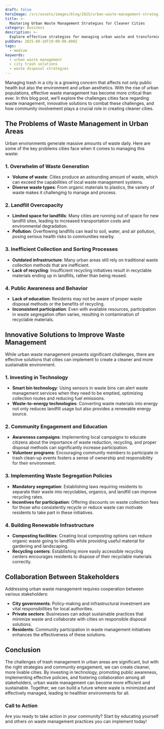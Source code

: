 ```yaml
---
draft: false
heroImage: /src/assets/images/blog/2025/urban-waste-management-strategies.png
title: >-
  Mastering Urban Waste Management Strategies for Cleaner Cities
category: Business
description: >-
  Explore effective strategies for managing urban waste and transforming your city into a cleaner, greener space. Discover solutions to common trash management problems and expert recommendations.
pubDate: 2025-08-10T19:00:00.000Z
tags:
  - medium
keywords:
  - urban waste management
  - city trash solutions
  - waste disposal strategies
---
```


Managing trash in a city is a growing concern that affects not only public health but also the environment and urban aesthetics. With the rise of urban populations, effective waste management has become more critical than ever. In this blog post, we’ll explore the challenges cities face regarding waste management, innovative solutions to combat these challenges, and how community involvement plays a crucial role in creating cleaner cities.

## The Problems of Waste Management in Urban Areas

Urban environments generate massive amounts of waste daily. Here are some of the key problems cities face when it comes to managing this waste:

### 1. Overwhelm of Waste Generation

- **Volume of waste**: Cities produce an astounding amount of waste, which can exceed the capabilities of local waste management systems.
- **Diverse waste types**: From organic materials to plastics, the variety of waste makes it challenging to manage and process.

### 2. Landfill Overcapacity

- **Limited space for landfills**: Many cities are running out of space for new landfill sites, leading to increased transportation costs and environmental degradation.
- **Pollution**: Overflowing landfills can lead to soil, water, and air pollution, posing serious health risks to communities nearby.

### 3. Inefficient Collection and Sorting Processes

- **Outdated infrastructure**: Many urban areas still rely on traditional waste collection methods that are inefficient.
- **Lack of recycling**: Insufficient recycling initiatives result in recyclable materials ending up in landfills, rather than being reused.

### 4. Public Awareness and Behavior

- **Lack of education**: Residents may not be aware of proper waste disposal methods or the benefits of recycling.
- **Inconsistent participation**: Even with available resources, participation in waste segregation often varies, resulting in contamination of recyclable materials.

## Innovative Solutions to Improve Waste Management

While urban waste management presents significant challenges, there are effective solutions that cities can implement to create a cleaner and more sustainable environment.

### 1. Investing in Technology

- **Smart bin technology**: Using sensors in waste bins can alert waste management services when they need to be emptied, optimizing collection routes and reducing fuel emissions.
- **Waste-to-energy technologies**: Converting waste materials into energy not only reduces landfill usage but also provides a renewable energy source.

### 2. Community Engagement and Education

- **Awareness campaigns**: Implementing local campaigns to educate citizens about the importance of waste reduction, recycling, and proper disposal methods can significantly increase participation.
- **Volunteer programs**: Encouraging community members to participate in trash clean-up events fosters a sense of ownership and responsibility for their environment.

### 3. Implementing Waste Segregation Policies

- **Mandatory segregation**: Establishing laws requiring residents to separate their waste into recyclables, organics, and landfill can improve recycling rates.
- **Incentives for participation**: Offering discounts on waste collection fees for those who consistently recycle or reduce waste can motivate residents to take part in these initiatives.

### 4. Building Renewable Infrastructure

- **Composting facilities**: Creating local composting options can reduce organic waste going to landfills while providing useful material for gardening and landscaping.
- **Recycling centers**: Establishing more easily accessible recycling centers encourages residents to dispose of their recyclable materials correctly.

## Collaboration Between Stakeholders

Addressing urban waste management requires cooperation between various stakeholders:

- **City governments**: Policy-making and infrastructural investment are vital responsibilities for local authorities.
- **Private sectors**: Businesses can adopt sustainable practices that minimize waste and collaborate with cities on responsible disposal solutions.
- **Residents**: Community participation in waste management initiatives enhances the effectiveness of these solutions.

## Conclusion

The challenges of trash management in urban areas are significant, but with the right strategies and community engagement, we can create cleaner, more livable cities. By investing in technology, promoting public awareness, implementing effective policies, and fostering collaboration among all stakeholders, urban waste management can become more efficient and sustainable. Together, we can build a future where waste is minimized and effectively managed, leading to healthier environments for all.

### Call to Action

Are you ready to take action in your community? Start by educating yourself and others on waste management practices you can implement today!
